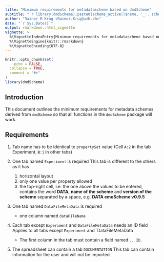 ```yaml
---
title: "Minimum requirements for metadatascheme based on dmdScheme"
subtitle: "`r library(dmdScheme);paste0(scheme_active()$name, '_', scheme_active()$version)`"
author: "Rainer M Krug <Rainer.Krug@uzh.ch>"
date: "`r Sys.Date()`"
output: rmarkdown::html_vignette
vignette: >
  %\VignetteIndexEntry{Minimum requirements for metadatascheme based on dmdScheme}
  %\VignetteEngine{knitr::rmarkdown}
  %\VignetteEncoding{UTF-8}
---
```


```r
knitr::opts_chunk$set(
	echo = FALSE,
  collapse = TRUE,
  comment = "#>"
)
library(dmdScheme)
```

## Introduction

This document outlines the minimum requirements for metadata schemes derived from `dmdScheme` so that all functions in the `dmdScheme` package will work.

## Requirements

1. Tab name has to be identical to `propertySet` value (Cell `A:2` in the tab Experiment, `B:1` in other tabs)

2. One tab named `Experiment` is required
This tab is different to the others as it has
    1. horizontal layout
    2. only one value per property allowed
    3. the top-right cell, i.e. the one above the values to be entered, contains the word **DATA**, **name of the scheme** and **version of the scheme** separated by a space, e.g. **DATA emeScheme v0.9.5**
    
3. One tab named `DataFileMetaData` is required

    * one column named `dataFileName`

4. Each tab except `Experiment` and `DataFileMetaData` needs an ID field  
Applies to all tabs except `Experiment` and `DataFileMetaData

    * The first column in the tab must contain a field named `...ID`.

5. The spreadsheet can contain a tab `DOCUMENTATION`
This tab can contain information for the user and will not be imported.


